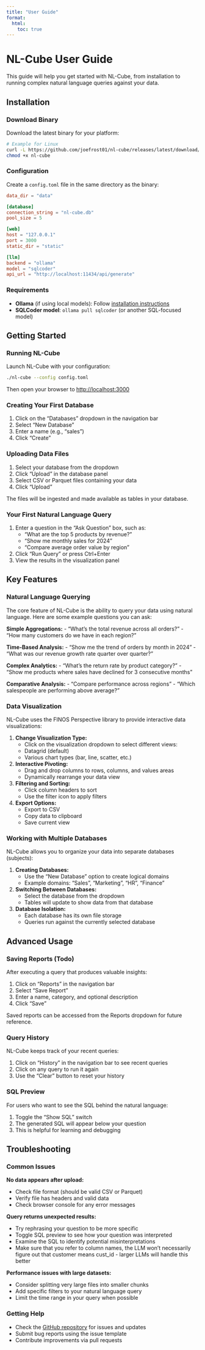 ```yaml
---
title: "User Guide"
format:
  html:
    toc: true
---
```


# NL-Cube User Guide

This guide will help you get started with NL-Cube, from installation to running complex natural language queries against your data.

## Installation

### Download Binary

Download the latest binary for your platform:

```bash
# Example for Linux
curl -L https://github.com/joefrost01/nl-cube/releases/latest/download/nl-cube-linux-x86_64 -o nl-cube
chmod +x nl-cube
```

### Configuration

Create a `config.toml` file in the same directory as the binary:

```toml
data_dir = "data"

[database]
connection_string = "nl-cube.db"
pool_size = 5

[web]
host = "127.0.0.1"
port = 3000
static_dir = "static"

[llm]
backend = "ollama"
model = "sqlcoder"
api_url = "http://localhost:11434/api/generate"
```

### Requirements

- **Ollama** (if using local models): Follow [installation instructions](https://ollama.ai/download)
- **SQLCoder model**: `ollama pull sqlcoder` (or another SQL-focused model)

## Getting Started

### Running NL-Cube

Launch NL-Cube with your configuration:

```bash
./nl-cube --config config.toml
```

Then open your browser to [http://localhost:3000](http://localhost:3000)

### Creating Your First Database

1. Click on the "Databases" dropdown in the navigation bar
2. Select "New Database"
3. Enter a name (e.g., "sales")
4. Click "Create"

### Uploading Data Files

1. Select your database from the dropdown
2. Click "Upload" in the database panel
3. Select CSV or Parquet files containing your data
4. Click "Upload"

The files will be ingested and made available as tables in your database.

### Your First Natural Language Query

1. Enter a question in the "Ask Question" box, such as:
    - "What are the top 5 products by revenue?"
    - "Show me monthly sales for 2024"
    - "Compare average order value by region"
2. Click "Run Query" or press Ctrl+Enter
3. View the results in the visualization panel

## Key Features

### Natural Language Querying

The core feature of NL-Cube is the ability to query your data using natural language. Here are some example questions you can ask:

**Simple Aggregations:**
- "What's the total revenue across all orders?"
- "How many customers do we have in each region?"

**Time-Based Analysis:**
- "Show me the trend of orders by month in 2024"
- "What was our revenue growth rate quarter over quarter?"

**Complex Analytics:**
- "What's the return rate by product category?"
- "Show me products where sales have declined for 3 consecutive months"

**Comparative Analysis:**
- "Compare performance across regions"
- "Which salespeople are performing above average?"

### Data Visualization

NL-Cube uses the FINOS Perspective library to provide interactive data visualizations:

1. **Change Visualization Type:**
    - Click on the visualization dropdown to select different views:
    - Datagrid (default)
    - Various chart types (bar, line, scatter, etc.)

2. **Interactive Pivoting:**
    - Drag and drop columns to rows, columns, and values areas
    - Dynamically rearrange your data view

3. **Filtering and Sorting:**
    - Click column headers to sort
    - Use the filter icon to apply filters

4. **Export Options:**
    - Export to CSV
    - Copy data to clipboard
    - Save current view

### Working with Multiple Databases

NL-Cube allows you to organize your data into separate databases (subjects):

1. **Creating Databases:**
    - Use the "New Database" option to create logical domains
    - Example domains: "Sales", "Marketing", "HR", "Finance"

2. **Switching Between Databases:**
    - Select the database from the dropdown
    - Tables will update to show data from that database

3. **Database Isolation:**
    - Each database has its own file storage
    - Queries run against the currently selected database

## Advanced Usage

### Saving Reports (Todo)

After executing a query that produces valuable insights:

1. Click on "Reports" in the navigation bar
2. Select "Save Report"
3. Enter a name, category, and optional description
4. Click "Save"

Saved reports can be accessed from the Reports dropdown for future reference.

### Query History

NL-Cube keeps track of your recent queries:

1. Click on "History" in the navigation bar to see recent queries
2. Click on any query to run it again
3. Use the "Clear" button to reset your history

### SQL Preview

For users who want to see the SQL behind the natural language:

1. Toggle the "Show SQL" switch
2. The generated SQL will appear below your question
3. This is helpful for learning and debugging

## Troubleshooting

### Common Issues

**No data appears after upload:**

   * Check file format (should be valid CSV or Parquet)
   * Verify file has headers and valid data 
   * Check browser console for any error messages

**Query returns unexpected results:**

- Try rephrasing your question to be more specific
- Toggle SQL preview to see how your question was interpreted
- Examine the SQL to identify potential misinterpretations
- Make sure that you refer to column names, the LLM won't necessarily figure out that customer means cust_id - larger LLMs will handle this better

**Performance issues with large datasets:**

- Consider splitting very large files into smaller chunks
- Add specific filters to your natural language query
- Limit the time range in your query when possible

### Getting Help

- Check the [GitHub repository](https://github.com/joefrost01/nl-cube) for issues and updates
- Submit bug reports using the issue template
- Contribute improvements via pull requests